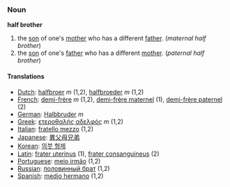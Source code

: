 ===Noun===
'''half brother'''

# the [[son]] of one's [[mother]] who has a different [[father]]. (''maternal half brother'')
# the [[son]] of one's [[father]] who has a different [[mother]]. (''paternal half brother'')

====Translations====
*[[Dutch]]: [[halfbroer]] ''m'' (1,2), [[halfbroeder]] ''m'' (1,2)
*[[French]]: [[demi-frère]] ''m'' (1,2), [[demi-frère maternel]] (1), [[demi-frère paternel]] (2)
*[[German]]: [[Halbbruder]] ''m''
*[[Greek]]: [[ετεροθαλής αδελφός]] ''m'' (1,2)
*[[Italian]]: [[fratello mezzo]] (1,2)
*[[Japanese]]: [[異父母兄弟]]
*[[Korean]]: [[의붓 형제]]
*[[Latin]]: [[frater uterinus]] (1), [[frater consanguineus]] (2)
*[[Portuguese]]: [[meio irmão]] (1,2)
*[[Russian]]: [[половинный брат]] (1,2)
*[[Spanish]]: [[medio hermano]] (1,2)